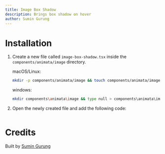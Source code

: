 ```yaml
---
title: Image Box Shadow
description: Brings box shadow on hover
author: Sumin Gurung
---
```


<ComponentPreview name="image-image-box-shadow--docs" />

# Installation

1. Create a new file called `image-box-shadow.tsx` inside the `components/animata/image` directory.

   macOS/Linux:

   ```bash
   mkdir -p components/animata/image && touch components/animata/image/image-box-shadow.tsx
   ```

   windows:

   ```bash
   mkdir components\animata\image && type null > components\animata\image\image-box-shadow.tsx
   ```

2. Open the newly created file and add the following code:

```jsx file=<rootDir>/animata/image/image-box-shadow.tsx

```

# Credits

Built by [Sumin Gurung](https://github.com/GrgSumin)
